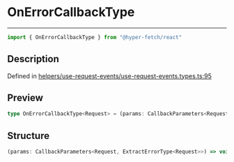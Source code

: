 

# OnErrorCallbackType

<div class="api-docs__separator" data-reactroot="">

---

</div><div class="api-docs__import" data-reactroot="">

```ts
import { OnErrorCallbackType } from "@hyper-fetch/react"
```

</div><div class="api-docs__section">

## Description

</div><div class="api-docs__description"><span class="api-docs__do-not-parse">



</span></div><p class="api-docs__definition">

Defined in [helpers/use-request-events/use-request-events.types.ts:95](https://github.com/BetterTyped/hyper-fetch/blob/3f01c37e/packages/react/src/helpers/use-request-events/use-request-events.types.ts#L95)

</p><div class="api-docs__section">

## Preview

</div><div class="api-docs__preview type single">

```ts
type OnErrorCallbackType<Request> = (params: CallbackParameters<Request, ExtractErrorType<Request>>) => void | Promise<void>;
```

</div><div class="api-docs__section">

## Structure

</div><div class="api-docs__returns">

```ts
(params: CallbackParameters<Request, ExtractErrorType<Request>>) => void | Promise<void>
```

</div>